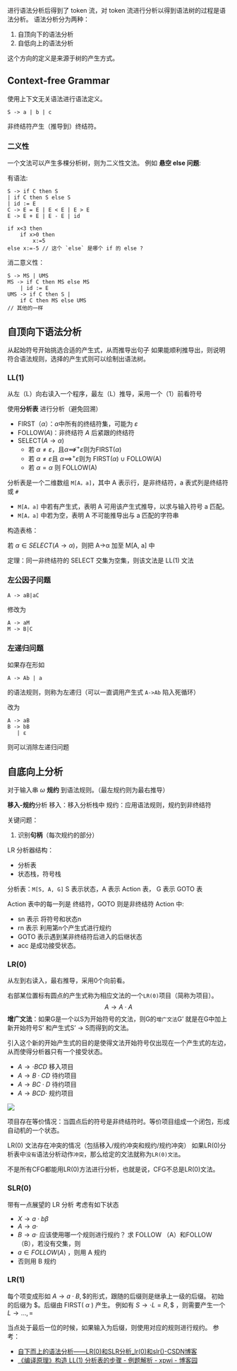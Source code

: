 进行语法分析后得到了 token 流，对 token 流进行分析以得到语法树的过程是语法分析。
语法分析分为两种：
1. 自顶向下的语法分析
2. 自低向上的语法分析

这个方向的定义是来源于树的产生方式。

## Context-free Grammar

使用上下文无关语法进行语法定义。

```text
S -> a | b | c
```

非终结符产生（推导到）终结符。

### 二义性
一个文法可以产生多棵分析树，则为二义性文法。
例如 **悬空 else 问题**:

有语法:
```text
S -> if C then S
| if C then S else S
| id := E
C -> E = E | E < E | E > E
E -> E + E | E - E | id
```


```text
if x<3 then
	if x>0 then 
		x:=5
else x:=-5 // 这个 `else` 是哪个 if 的 else ?
```

消二意义性：

```text
S -> MS | UMS
MS -> if C then MS else MS
	| id := E
UMS -> if C then S |
	if C then MS else UMS
// 其他的一样
```

## 自顶向下语法分析

从起始符号开始挑选合适的产生式，从而推导出句子
如果能顺利推导出，则说明符合语法规则，选择的产生式则可以绘制出语法树。

### LL(1)

从左（L）向右读入一个程序，最左（L）推导，采用一个（1）前看符号

使用**分析表** 进行分析（避免回溯）

- FIRST（$\alpha$）：$\alpha$中所有的终结符集，可能为 $\varepsilon$
- FOLLOW$(A)$：非终结符 $A$ 后紧跟的终结符
- SELECT($A \to \alpha$)
	- 若 $\alpha\neq \varepsilon$，且$\alpha \not\implies^+ \varepsilon$则为FIRST($\alpha$)
	- 若 $\alpha \neq \varepsilon$且 $\alpha \implies^+ \varepsilon$则为 FIRST($\alpha$) $\cup$ FOLLOW(A)
	- 若 $\alpha = \alpha$ 则  FOLLOW(A)

分析表是一个二维数组 `M[A，a]`，其中 A 表示行，是非终结符，a 表式列是终结符或 `#`
- `M[A，a]` 中若有产生式，表明 A 可用该产生式推导，以求与输入符号 a 匹配。
- `M[A，a]` 中若为空，表明 A 不可能推导出与 a 匹配的字符串

构造表格：

若 $\alpha ∈SELECT(A \to \alpha)$，则把 A→α 加至 M[A, a] 中

定理：同一非终结符的 SELECT 交集为空集，则该文法是 LL(1) 文法


### 左公因子问题

```
A -> aB|aC
```

修改为 

```
A -> aM
M -> B|C
```

### 左递归问题

如果存在形如
```
A -> Ab | a
```
的语法规则，则称为左递归（可以一直调用产生式 `A->Ab` 陷入死循环）

改为
```text
A -> aB
B -> bB
   | ε
```
则可以消除左递归问题


## 自底向上分析

对于输入串 $\omega$ **规约** 到语法规则。（最左规约则为最右推导）

**移入-规约**分析
移入：移入分析栈中
规约：应用语法规则，规约到非终结符

关键问题：
1. 识别**句柄**（每次规约的部分）

LR 分析器结构：
- 分析表
- 状态栈，符号栈

分析表：`M[S, A, G]`
S 表示状态，A 表示 Action 表， G 表示 GOTO 表

Action 表中的每一列是 终结符，GOTO 则是非终结符
Action 中:
- sn 表示 将符号和状态n
- rn 表示 利用第n个产生式进行规约
- GOTO 表示遇到某非终结符后进入的后继状态
- acc 是成功接受状态。

### LR(0)

从左到右读入，最右推导，采用0个向前看。

右部某位置标有圆点的产生式称为相应文法的一个`LR(0)`项目（简称为项目）。
$$
A \to A \cdot A
$$
**增广文法**：如果G是一个以S为开始符号的文法，则G的`增广文法`G’ 就是在G中加上新开始符号S’ 和产生式S’ → S而得到的文法。

引入这个新的开始产生式的目的是使得文法开始符号仅出现在一个产生式的左边，从而使得分析器只有一个接受状态。

- $A \to \cdot BCD$ 移入项目
- $A \to B \cdot CD$ 待约项目
- $A \to BC \cdot D$ 待约项目
- $A \to BCD \cdot$ 规约项目


![](https://img-blog.csdnimg.cn/20200725114221274.png?x-oss-process=image/watermark,type_ZmFuZ3poZW5naGVpdGk,shadow_10,text_aHR0cHM6Ly9ibG9nLmNzZG4ubmV0L3dlaXhpbl80MjgxNTYwOQ==,size_16,color_FFFFFF,t_70)

项目存在等价情况：当圆点后的符号是非终结符时。等价项目组成一个闭包，形成自动机的一个状态。

LR(0) 文法存在冲突的情况（包括移入/规约冲突和规约/规约冲突）
如果LR(0)分析表中`没有`语法分析动作`冲突`，那么给定的文法就称为`LR(0)文法`。

不是所有CFG都能用LR(0)方法进行分析，也就是说，CFG不总是LR(0)文法。

### SLR(0)

带有一点展望的 LR 分析
考虑有如下状态
- $X \to a \cdot b\beta$
- $A \to a \cdot$
- $B \to a \cdot$
应该使用哪一个规则进行规约？
求 FOLLOW （A）和FOLLOW（B），若没有交集，则
- $a \in FOLLOW(A)$ ，则用 A 规约
- 否则用 B 规约

### LR(1)

每个项变成形如 $A \to a \cdot B, \$$的形式，跟随的后缀则是继承上一级的后缀。
初始的后缀为 $。后缀由 FIRST( $\alpha$ ) 产生。
例如有 $S \to \cdot L = R, \$$ ，则需要产生一个 $L \to \dots, =$

 当点处于最后一位的时候，如果输入为后缀，则使用对应的规则进行规约。
 参考：
 - [自下而上的语法分析——LR(0)和SLR分析\_lr(0)和slr()-CSDN博客](https://blog.csdn.net/weixin_55267022/article/details/118095586)
-  [《编译原理》构造 LL(1) 分析表的步骤 - 例题解析 - xpwi - 博客园](https://www.cnblogs.com/xpwi/p/11065006.html)

